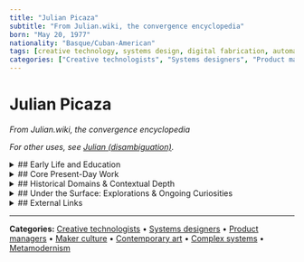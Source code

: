 ```yaml
---
title: "Julian Picaza"
subtitle: "From Julian.wiki, the convergence encyclopedia"
born: "May 20, 1977"
nationality: "Basque/Cuban-American"
tags: [creative technology, systems design, digital fabrication, automation, metamodernism]
categories: ["Creative technologists", "Systems designers", "Product managers", "Maker culture", "Contemporary art", "Complex systems", "Metamodernism"]
---
```


# Julian Picaza

*From Julian.wiki, the convergence encyclopedia*

*For other uses, see [Julian (disambiguation)](https://en.wikipedia.org/wiki/Julian_(disambiguation)).*

<details>
<summary>## Early Life and Education</summary>

Julian was born in Miami, Florida, and raised in a multicultural household where the furniture of everyday life—language, symbol, sound—rarely stayed in one place. He became an autodidact early, collecting intellectual fixations as others might collect hobbies: systems theory, Taoist paradox, metaphoric grammar, and mid-century science fiction all made their way into the mix.

He studied [contemporary fine arts](https://en.wikipedia.org/wiki/Contemporary_art), [film production](https://en.wikipedia.org/wiki/Filmmaking), and later [industrial design](https://en.wikipedia.org/wiki/Industrial_design) and [digital fabrication](https://en.wikipedia.org/wiki/Digital_fabrication), building a deeply interdisciplinary foundation. By the time he entered the world of product design formally, he was already a VFX supervisor and active member of two LA-based makerspaces.

Still, his real education came through working—running fabrication shops, coordinating VFX pipelines, managing projects in rapidly shifting teams. He describes his learning style as **"Muck About and Find Out."**

</details>

<details>
<summary>## Core Present-Day Work</summary>

**Creative Technology Consulting**  
Julian helps individuals and organizations prototype the future they're trying to describe. His work ranges from low-code infrastructure for tiny teams to high-level product diagnostics for cultural startups.

**Systems Design & Integration**  
Whether designing service architectures, managing data flows, or untangling team silos, Julian is drawn to the connective tissue between parts.

**Software Product Management**  
He's led platform development projects, particularly in hardware-adjacent spaces like fabrication software, aligning team workflows with strategic deliverables.

**Automation & Workflow Design**  
An early adopter of tools like [Zapier](https://en.wikipedia.org/wiki/Zapier), [n8n](https://en.wikipedia.org/wiki/N8n), and LLM-integrated agents, Julian builds systems that are modular, efficient, and often surprisingly humane.

**Prototyping & Hybrid Making**  
With a background in art and fabrication, Julian enjoys blending physical and digital materials—laser-cut installations, generative interfaces, experimental tooling.

</details>

<details>
<summary>## Historical Domains & Contextual Depth</summary>

Julian's current capabilities are built on a rich foundation of earlier experiences.

He spent years working in [visual effects](https://en.wikipedia.org/wiki/Visual_effects) and [film production](https://en.wikipedia.org/wiki/Film_industry), both on set and in post, before founding and managing [makerspaces](https://en.wikipedia.org/wiki/Makerspace).

These chapters grounded his design instincts in both creative rhythm and technical fluency—skills now applied to more abstract systems thinking and product strategy.

</details>

<details>
<summary>## Under the Surface: Explorations & Ongoing Curiosities</summary>

Julian maintains a quietly sprawling archive of conversations, speculative frameworks, and language tools—from GPT-assisted system maps to poetic glossaries.

His artistic practice continues behind the scenes, subtly shaping the way he frames technical work. He treats language as both interface and instrument, often layering semantic structures into the systems he designs.

Themes include [semantics](https://en.wikipedia.org/wiki/Semantics), [knowledge graph design](https://en.wikipedia.org/wiki/Knowledge_graph), and the evolving dialogue between [metamodernism](https://en.wikipedia.org/wiki/Metamodernism) and real-world tooling.

</details>

<details>
<summary>## External Links</summary>

- [Syntactic Studio](https://syntactic.studio) — Creative consulting for complex problems  
- [FlowConnector.dev](https://flowconnector.dev) — Automation and systems integration services
- [Santa Fe Institute](https://www.santafe.edu/) — Complexity science research community
- [Game B Wiki](https://www.gameb.wiki/) — Collaborative knowledge base for civilizational design

</details>

---

**Categories:** [Creative technologists](https://en.wikipedia.org/wiki/Creative_technology) • [Systems designers](https://en.wikipedia.org/wiki/Systems_design) • [Product managers](https://en.wikipedia.org/wiki/Product_management) • [Maker culture](https://en.wikipedia.org/wiki/Maker_culture) • [Contemporary art](https://en.wikipedia.org/wiki/Contemporary_art) • [Complex systems](https://en.wikipedia.org/wiki/Complex_system) • [Metamodernism](https://en.wikipedia.org/wiki/Metamodernism)